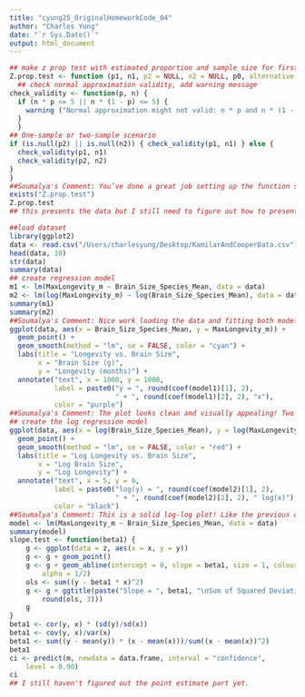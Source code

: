 ```yaml
---
title: "cyung25_OriginalHomeworkCode_04"
author: "Charles Yung"
date: "`r Sys.Date()`"
output: html_document
---
```


```r
## make z prop test with estimated proportion and sample size for first sample, second sample is null. p0 is expected population proportion, alt hypothesis is 2 sided. 
Z.prop.test <- function (p1, n1, p2 = NULL, n2 = NULL, p0, alternative = "two.sided", conf.level = 0.95) {
  ## check normal approximation validity, add warning message
check_validity <- function(p, n) { 
  if (n * p <= 5 || n * (1 - p) <= 5) { 
    warning ("Normal approximation might not valid: n * p and n * (1 - p) should both be > 5.") 
  } 
  }
## One-sample or two-sample scenario
if (is.null(p2) || is.null(n2)) { check_validity(p1, n1) } else { 
  check_validity(p1, n1) 
  check_validity(p2, n2) 
}
}
##Soumalya's Comment: You’ve done a great job setting up the function structure and validity checks! The next step would be to add the Z-test calculations. For example, you could compute the test statistic (Z) and confidence intervals based on p0 (for one-sample) or the pooled proportion (for two-sample). The function is almost there; just needs the final statistical pieces to tie everything together.
exists("Z.prop.test")
Z.prop.test
## this presents the data but I still need to figure out how to present each of the CIs. 
```



```r
##load dataset
library(ggplot2)
data <- read.csv("/Users/charlesyung/Desktop/KamilarAndCooperData.csv")
head(data, 10)
str(data)
summary(data)
## create regression model
m1 <- lm(MaxLongevity_m ~ Brain_Size_Species_Mean, data = data)
m2 <- lm(log(MaxLongevity_m) ~ log(Brain_Size_Species_Mean), data = data)
summary(m1)
summary(m2)
##Soumalya's Comment: Nice work loading the data and fitting both models! The summaries provide useful insights. If you’d like to go a bit further, you could briefly interpret the slope estimates (e.g., "A 1gm increase in brain size is associated with a month change in longevity"). This would help connect the numbers to the biological context.
ggplot(data, aes(x = Brain_Size_Species_Mean, y = MaxLongevity_m)) +
  geom_point() +
  geom_smooth(method = "lm", se = FALSE, color = "cyan") +
  labs(title = "Longevity vs. Brain Size",
       x = "Brain Size (g)", 
       y = "Longevity (months)") +
  annotate("text", x = 1000, y = 1000, 
           label = paste0("y = ", round(coef(model1)[1], 2), 
                          " + ", round(coef(model1)[2], 2), "x"), 
           color = "purple")
##Soumalya's Comment: The plot looks clean and visually appealing! Two small tweaks could make it even better: 1) Use m1 instead of model1 to match your model object names. 2) Adding se = TRUE to geom_smooth() would show confidence bands, which the assignment requests. The equation annotation is a great touch. It really helps interpret the plot.
## create the log regression model
ggplot(data, aes(x = log(Brain_Size_Species_Mean), y = log(MaxLongevity_m))) +
  geom_point() +
  geom_smooth(method = "lm", se = FALSE, color = "red") +
  labs(title = "Log Longevity vs. Brain Size",
       x = "Log Brain Size", 
       y = "Log Longevity") +
  annotate("text", x = 5, y = 6, 
           label = paste0("log(y) = ", round(coef(model2)[1], 2), 
                          " + ", round(coef(model2)[2], 2), " log(x)"), 
           color = "black")
##Soumalya's Comment: This is a solid log-log plot! Like the previous one, you might consider: 1) Ensuring the model name matches (m2 instead of model2). 2) Adding confidence bands with se = TRUE. The log transformation is well-executed, and the equation annotation is clear.
model <- lm(MaxLongevity_m ~ Brain_Size_Species_Mean, data = data)
summary(model)
slope.test <- function(beta1) {
    g <- ggplot(data = z, aes(x = x, y = y))
    g <- g + geom_point()
    g <- g + geom_abline(intercept = 0, slope = beta1, size = 1, colour = "blue",
        alpha = 1/2)
    ols <- sum((y - beta1 * x)^2)
    g <- g + ggtitle(paste("Slope = ", beta1, "\nSum of Squared Deviations = ",
        round(ols, 3)))
    g
}
beta1 <- cor(y, x) * (sd(y)/sd(x))
beta1 <- cov(y, x)/var(x)
beta1 <- sum((y - mean(y)) * (x - mean(x)))/sum((x - mean(x))^2)
beta1
ci <- predict(m, newdata = data.frame, interval = "confidence",
    level = 0.90) 
ci
## I still haven't figured out the point estimate part yet. 
```

